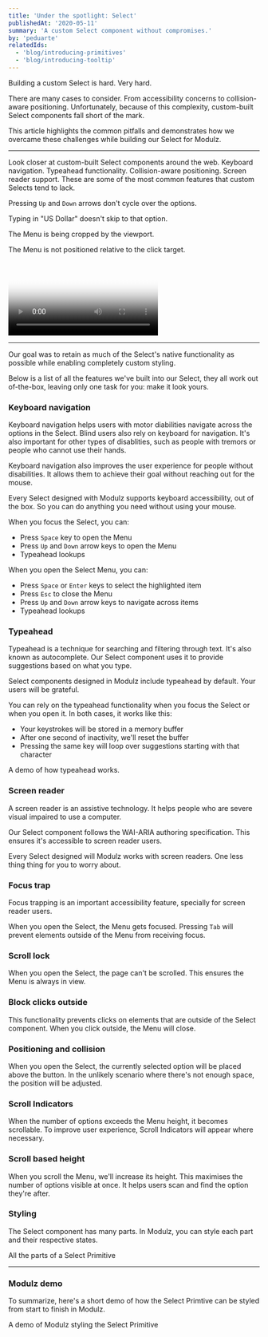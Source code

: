 ```yaml
---
title: 'Under the spotlight: Select'
publishedAt: '2020-05-11'
summary: 'A custom Select component without compromises.'
by: 'peduarte'
relatedIds:
  - 'blog/introducing-primitives'
  - 'blog/introducing-tooltip'
---
```



Building a custom Select is hard. Very hard.

There are many cases to consider. From accessibility concerns to collision-aware positioning. Unfortunately, because of this complexity, custom-built Select components fall short of the mark.

This article highlights the common pitfalls and demonstrates how we overcame these challenges while building our Select for Modulz.

---

Look closer at custom-built Select components around the web. Keyboard navigation. Typeahead functionality. Collision-aware positioning. Screen reader support. These are some of the most common features that custom Selects tend to lack.

<ProductVideo src={yelp}>
  Pressing <Code>Up</Code> and <Code>Down</Code> arrows don't cycle over the options.
</ProductVideo>

<ProductVideo src={facebook}>Typing in "US Dollar" doesn't skip to that option.</ProductVideo>

<ProductVideo src={soundcloud}>The Menu is being cropped by the viewport.</ProductVideo>

<ProductVideo src={squarespace}>The Menu is not positioned relative to the click target.</ProductVideo>

<Video id="uEyUbQ_eqwg" poster={amazonVideoPoster}>
  The screen reader announcements are not descriptive enough.
</Video>

---

Our goal was to retain as much of the Select's native functionality as possible while enabling completely custom styling.

Below is a list of all the features we've built into our Select, they all work out of-the-box, leaving only one task for you: make it look yours.

### Keyboard navigation

Keyboard navigation helps users with motor diabilities navigate across the options in the Select. Blind users also rely on keyboard for navigation. It's also important for other types of disablities, such as people with tremors or people who cannot use their hands.

Keyboard navigation also improves the user experience for people without disabilities. It allows them to achieve their goal without reaching out for the mouse.

Every Select designed with Modulz supports keyboard accessibility, out of the box. So you can do anything you need without using your mouse.

When you focus the Select, you can:

- Press `Space` key to open the Menu
- Press `Up` and `Down` arrow keys to open the Menu
- Typeahead lookups

When you open the Select Menu, you can:

- Press `Space` or `Enter` keys to select the highlighted item
- Press `Esc` to close the Menu
- Press `Up` and `Down` arrow keys to navigate across items
- Typeahead lookups

### Typeahead

Typeahead is a technique for searching and filtering through text. It's also known as autocomplete. Our Select component uses it to
provide suggestions based on what you type.

Select components designed in Modulz include typeahead by default. Your users will be grateful.

You can rely on the typeahead functionality when you focus the Select or when you open it. In both cases, it works like this:

- Your keystrokes will be stored in a memory buffer
- After one second of inactivity, we'll reset the buffer
- Pressing the same key will loop over suggestions starting with that character

<ProductVideo small src={typeaheadClosed}>
  A demo of how typeahead works.
</ProductVideo>

<!--
<ProductVideo small src={typeaheadOpen} />
<Text as="legend" mb={7} sx={{ color: 'gray700', lineHeight: 0 }}>
  Typeahead when Select Menu is opened example
</Text>

Pressing the same letter will loop over all items that start with that letter.

<ProductVideo small src={typeaheadLoop} />
<Text as="legend" mb={7} sx={{ color: 'gray700', lineHeight: 0 }}>
  Typeahead looping example
</Text>

Loop through items starting with the same letter if that letter is pressed repeatedly

-->

### Screen reader

A screen reader is an assistive technology. It helps people who are severe visual impaired to use a computer.

Our Select component follows the WAI-ARIA authoring specification. This ensures it's accessible to screen reader users.

Every Select designed will Modulz works with screen readers. One less thing thing for you to worry about.

### Focus trap

Focus trapping is an important accessibility feature, specially for screen reader users.

When you open the Select, the Menu gets focused. Pressing `Tab` will prevent elements outside of the Menu from receiving focus.

### Scroll lock

When you open the Select, the page can't be scrolled. This ensures the Menu is always in view.

### Block clicks outside

This functionality prevents clicks on elements that are outside of the Select component. When you click outside, the Menu will close.

### Positioning and collision

When you open the Select, the currently selected option will be placed above the button. In the unlikely scenario where there's not enough space, the position will be adjusted.

### Scroll Indicators

When the number of options exceeds the Menu height, it becomes scrollable. To improve user experience, Scroll Indicators will appear where necessary.

### Scroll based height

When you scroll the Menu, we'll increase its height. This maximises the number of options visible at once. It helps users scan and find the option they're after.

### Styling

The Select component has many parts. In Modulz, you can style each part and their respective states.

<ProductImage src={parts}>All the parts of a Select Primitive</ProductImage>

---

### Modulz demo

To summarize, here's a short demo of how the Select Primtive can be styled from start to finish in Modulz.

<ProductVideo src={redSelect}>A demo of Modulz styling the Select Primitive</ProductVideo>
